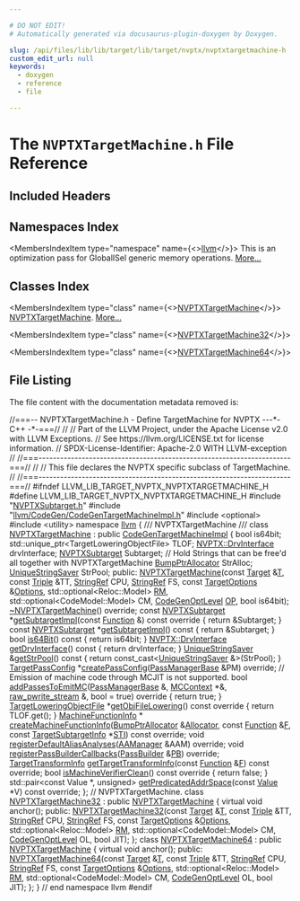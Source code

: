 ```yaml
---

# DO NOT EDIT!
# Automatically generated via docusaurus-plugin-doxygen by Doxygen.

slug: /api/files/lib/lib/target/lib/target/nvptx/nvptxtargetmachine-h
custom_edit_url: null
keywords:
  - doxygen
  - reference
  - file

---
```





# The `NVPTXTargetMachine.h` File Reference

<DoxygenPage pluginConfig={pluginConfig}>



## Included Headers

<IncludesList>
<IncludesListItem
  filePath="NVPTXSubtarget.h"
  permalink="/docs/api/files/lib/lib/target/lib/target/nvptx/nvptxsubtarget-h"
  isLocal="true" />
<IncludesListItem
  filePath="llvm/CodeGen/CodeGenTargetMachineImpl.h"
  permalink="/docs/api/files/include/include/llvm/include/llvm/codegen/codegentargetmachineimpl-h"
  isLocal="true" />
<IncludesListItem
  filePath="optional"
  permalink=""
  isLocal="false" />
<IncludesListItem
  filePath="utility"
  permalink=""
  isLocal="false" />
</IncludesList>

## Namespaces Index

<MembersIndex>

<MembersIndexItem
  type="namespace"
  name={<><a href="/docs/api/namespaces/llvm">llvm</a></>}>
This is an optimization pass for GlobalISel generic memory operations. <a href="/docs/api/namespaces/llvm/#details">More...</a>
</MembersIndexItem>

</MembersIndex>

## Classes Index

<MembersIndex>

<MembersIndexItem
  type="class"
  name={<><a href="/docs/api/classes/llvm/nvptxtargetmachine">NVPTXTargetMachine</a></>}>
<a href="/docs/api/classes/llvm/nvptxtargetmachine">NVPTXTargetMachine</a>. <a href="/docs/api/classes/llvm/nvptxtargetmachine/#details">More...</a>
</MembersIndexItem>

<MembersIndexItem
  type="class"
  name={<><a href="/docs/api/classes/llvm/nvptxtargetmachine32">NVPTXTargetMachine32</a></>}>
</MembersIndexItem>

<MembersIndexItem
  type="class"
  name={<><a href="/docs/api/classes/llvm/nvptxtargetmachine64">NVPTXTargetMachine64</a></>}>
</MembersIndexItem>

</MembersIndex>


## File Listing

The file content with the documentation metadata removed is:

<ProgramListing>

<Link id="l00001" /><CodeLine lineNumber="1"><Highlight kind="comment">//===-- NVPTXTargetMachine.h - Define TargetMachine for NVPTX ---&#42;- C++ -&#42;-===//</Highlight><Highlight kind="normal"></Highlight></CodeLine>
<Link id="l00002" /><CodeLine lineNumber="2"><Highlight kind="normal"></Highlight><Highlight kind="comment">//</Highlight><Highlight kind="normal"></Highlight></CodeLine>
<Link id="l00003" /><CodeLine lineNumber="3"><Highlight kind="normal"></Highlight><Highlight kind="comment">// Part of the LLVM Project, under the Apache License v2.0 with LLVM Exceptions.</Highlight><Highlight kind="normal"></Highlight></CodeLine>
<Link id="l00004" /><CodeLine lineNumber="4"><Highlight kind="normal"></Highlight><Highlight kind="comment">// See https://llvm.org/LICENSE.txt for license information.</Highlight><Highlight kind="normal"></Highlight></CodeLine>
<Link id="l00005" /><CodeLine lineNumber="5"><Highlight kind="normal"></Highlight><Highlight kind="comment">// SPDX-License-Identifier: Apache-2.0 WITH LLVM-exception</Highlight><Highlight kind="normal"></Highlight></CodeLine>
<Link id="l00006" /><CodeLine lineNumber="6"><Highlight kind="normal"></Highlight><Highlight kind="comment">//</Highlight><Highlight kind="normal"></Highlight></CodeLine>
<Link id="l00007" /><CodeLine lineNumber="7"><Highlight kind="normal"></Highlight><Highlight kind="comment">//===----------------------------------------------------------------------===//</Highlight><Highlight kind="normal"></Highlight></CodeLine>
<Link id="l00008" /><CodeLine lineNumber="8"><Highlight kind="normal"></Highlight><Highlight kind="comment">//</Highlight><Highlight kind="normal"></Highlight></CodeLine>
<Link id="l00009" /><CodeLine lineNumber="9"><Highlight kind="normal"></Highlight><Highlight kind="comment">// This file declares the NVPTX specific subclass of TargetMachine.</Highlight><Highlight kind="normal"></Highlight></CodeLine>
<Link id="l00010" /><CodeLine lineNumber="10"><Highlight kind="normal"></Highlight><Highlight kind="comment">//</Highlight><Highlight kind="normal"></Highlight></CodeLine>
<Link id="l00011" /><CodeLine lineNumber="11"><Highlight kind="normal"></Highlight><Highlight kind="comment">//===----------------------------------------------------------------------===//</Highlight><Highlight kind="normal"></Highlight></CodeLine>
<Link id="l00012" /><CodeLine lineNumber="12"><Highlight kind="normal"></Highlight></CodeLine>
<Link id="l00013" /><CodeLine lineNumber="13"><Highlight kind="normal"></Highlight><Highlight kind="preprocessor">#ifndef LLVM&#95;LIB&#95;TARGET&#95;NVPTX&#95;NVPTXTARGETMACHINE&#95;H</Highlight><Highlight kind="normal"></Highlight></CodeLine>
<Link id="l00014" /><CodeLine lineNumber="14"><Highlight kind="normal"></Highlight><Highlight kind="preprocessor">#define LLVM&#95;LIB&#95;TARGET&#95;NVPTX&#95;NVPTXTARGETMACHINE&#95;H</Highlight><Highlight kind="normal"></Highlight></CodeLine>
<Link id="l00015" /><CodeLine lineNumber="15"><Highlight kind="normal"></Highlight></CodeLine>
<Link id="l00016" /><CodeLine lineNumber="16"><Highlight kind="normal"></Highlight><Highlight kind="preprocessor">#include &quot;<a href="/docs/api/files/lib/lib/target/lib/target/nvptx/nvptxsubtarget-h">NVPTXSubtarget.h</a>&quot;</Highlight><Highlight kind="normal"></Highlight></CodeLine>
<Link id="l00017" /><CodeLine lineNumber="17"><Highlight kind="normal"></Highlight><Highlight kind="preprocessor">#include &quot;<a href="/docs/api/files/include/include/llvm/include/llvm/codegen/codegentargetmachineimpl-h">llvm/CodeGen/CodeGenTargetMachineImpl.h</a>&quot;</Highlight><Highlight kind="normal"></Highlight></CodeLine>
<Link id="l00018" /><CodeLine lineNumber="18"><Highlight kind="normal"></Highlight><Highlight kind="preprocessor">#include &lt;optional&gt;</Highlight><Highlight kind="normal"></Highlight></CodeLine>
<Link id="l00019" /><CodeLine lineNumber="19"><Highlight kind="normal"></Highlight><Highlight kind="preprocessor">#include &lt;utility&gt;</Highlight><Highlight kind="normal"></Highlight></CodeLine>
<Link id="l00020" /><CodeLine lineNumber="20"><Highlight kind="normal"></Highlight></CodeLine>
<Link id="l00021" /><CodeLine lineNumber="21"><Highlight kind="normal"></Highlight><Highlight kind="keyword">namespace </Highlight><Highlight kind="normal"><a href="/docs/api/namespaces/llvm">llvm</a> &#123;</Highlight></CodeLine>
<Link id="l00022" /><CodeLine lineNumber="22"><Highlight kind="normal"></Highlight><Highlight kind="comment"></Highlight></CodeLine>
<Link id="l00023" /><CodeLine lineNumber="23"><Highlight kind="comment">/// NVPTXTargetMachine</Highlight></CodeLine>
<Link id="l00024" /><CodeLine lineNumber="24"><Highlight kind="comment">///</Highlight><Highlight kind="normal"></Highlight></CodeLine>
<Link id="l00025" /><CodeLine lineNumber="25" lineLink="/docs/api/classes/llvm/nvptxtargetmachine"><Highlight kind="normal"></Highlight><Highlight kind="keyword">class </Highlight><Highlight kind="normal"><a href="/docs/api/classes/llvm/nvptxtargetmachine/#a78a93424a800f37fc3a2162c836c9eee">NVPTXTargetMachine</a> : </Highlight><Highlight kind="keyword">public</Highlight><Highlight kind="normal"> <a href="/docs/api/classes/llvm/codegentargetmachineimpl/#a4480a9aa1ec7c3115acc998e187f5ab3">CodeGenTargetMachineImpl</a> &#123;</Highlight></CodeLine>
<Link id="l00026" /><CodeLine lineNumber="26"><Highlight kind="normal">  </Highlight><Highlight kind="keywordtype">bool</Highlight><Highlight kind="normal"> is64bit;</Highlight></CodeLine>
<Link id="l00027" /><CodeLine lineNumber="27"><Highlight kind="normal">  std::unique&#95;ptr&lt;TargetLoweringObjectFile&gt; TLOF;</Highlight></CodeLine>
<Link id="l00028" /><CodeLine lineNumber="28"><Highlight kind="normal">  <a href="/docs/api/namespaces/llvm/nvptx/#aa7a076632370476b76f90776d3650b70">NVPTX::DrvInterface</a> drvInterface;</Highlight></CodeLine>
<Link id="l00029" /><CodeLine lineNumber="29"><Highlight kind="normal">  <a href="/docs/api/classes/llvm/nvptxsubtarget">NVPTXSubtarget</a> Subtarget;</Highlight></CodeLine>
<Link id="l00030" /><CodeLine lineNumber="30"><Highlight kind="normal"></Highlight></CodeLine>
<Link id="l00031" /><CodeLine lineNumber="31"><Highlight kind="normal">  </Highlight><Highlight kind="comment">// Hold Strings that can be free&#39;d all together with NVPTXTargetMachine</Highlight><Highlight kind="normal"></Highlight></CodeLine>
<Link id="l00032" /><CodeLine lineNumber="32"><Highlight kind="normal">  <a href="/docs/api/namespaces/llvm/#a8e612822d4ba7bb36c9c79582a567108">BumpPtrAllocator</a> StrAlloc;</Highlight></CodeLine>
<Link id="l00033" /><CodeLine lineNumber="33"><Highlight kind="normal">  <a href="/docs/api/classes/llvm/uniquestringsaver">UniqueStringSaver</a> StrPool;</Highlight></CodeLine>
<Link id="l00034" /><CodeLine lineNumber="34"><Highlight kind="normal"></Highlight></CodeLine>
<Link id="l00035" /><CodeLine lineNumber="35"><Highlight kind="normal"></Highlight><Highlight kind="keyword">public</Highlight><Highlight kind="normal">:</Highlight></CodeLine>
<Link id="l00036" /><CodeLine lineNumber="36"><Highlight kind="normal">  <a href="/docs/api/classes/llvm/nvptxtargetmachine/#a78a93424a800f37fc3a2162c836c9eee">NVPTXTargetMachine</a>(</Highlight><Highlight kind="keyword">const</Highlight><Highlight kind="normal"> <a href="/docs/api/classes/llvm/target">Target</a> &amp;<a href="/docs/api/files/lib/lib/target/lib/target/mips/mips16isellowering-cpp/#a0acb682b8260ab1c60b918599864e2e5">T</a>, </Highlight><Highlight kind="keyword">const</Highlight><Highlight kind="normal"> <a href="/docs/api/classes/llvm/triple">Triple</a> &amp;TT, <a href="/docs/api/classes/llvm/stringref">StringRef</a> CPU,</Highlight></CodeLine>
<Link id="l00037" /><CodeLine lineNumber="37"><Highlight kind="normal">                     <a href="/docs/api/classes/llvm/stringref">StringRef</a> FS, </Highlight><Highlight kind="keyword">const</Highlight><Highlight kind="normal"> <a href="/docs/api/classes/llvm/targetoptions">TargetOptions</a> &amp;<a href="/docs/api/classes/llvm/targetmachine/#ab1fb67187fc37e569cc5171cbebba873">Options</a>,</Highlight></CodeLine>
<Link id="l00038" /><CodeLine lineNumber="38"><Highlight kind="normal">                     std::optional&lt;Reloc::Model&gt; <a href="/docs/api/classes/llvm/targetmachine/#a588867fa922c392886b07e0ad42038b4">RM</a>,</Highlight></CodeLine>
<Link id="l00039" /><CodeLine lineNumber="39"><Highlight kind="normal">                     std::optional&lt;CodeModel::Model&gt; CM, <a href="/docs/api/namespaces/llvm/#a8ec1bf8d7b792ca9fac56f8514db18d2">CodeGenOptLevel</a> <a href="/docs/api/files/include/include/llvm/include/llvm/sandboxir/instruction-h/#a0b0cd724f4b7f8589a602b17d6caa1fb">OP</a>,</Highlight></CodeLine>
<Link id="l00040" /><CodeLine lineNumber="40"><Highlight kind="normal">                     </Highlight><Highlight kind="keywordtype">bool</Highlight><Highlight kind="normal"> is64bit);</Highlight></CodeLine>
<Link id="l00041" /><CodeLine lineNumber="41" lineLink="/docs/api/classes/llvm/nvptxtargetmachine/#a68637c3c09ce3084ff90147d0894dde5"><Highlight kind="normal">  <a href="/docs/api/classes/llvm/nvptxtargetmachine/#a68637c3c09ce3084ff90147d0894dde5">~NVPTXTargetMachine</a>() </Highlight><Highlight kind="keyword">override</Highlight><Highlight kind="normal">;</Highlight></CodeLine>
<Link id="l00042" /><CodeLine lineNumber="42" lineLink="/docs/api/classes/llvm/nvptxtargetmachine/#aebb95d10c9a64909cbbc13d2453f2554"><Highlight kind="normal">  </Highlight><Highlight kind="keyword">const</Highlight><Highlight kind="normal"> <a href="/docs/api/classes/llvm/nvptxsubtarget">NVPTXSubtarget</a> &#42;<a href="/docs/api/classes/llvm/nvptxtargetmachine/#aebb95d10c9a64909cbbc13d2453f2554">getSubtargetImpl</a>(</Highlight><Highlight kind="keyword">const</Highlight><Highlight kind="normal"> <a href="/docs/api/classes/llvm/function">Function</a> &amp;)</Highlight><Highlight kind="keyword"> const override </Highlight><Highlight kind="normal">&#123;</Highlight></CodeLine>
<Link id="l00043" /><CodeLine lineNumber="43"><Highlight kind="normal">    </Highlight><Highlight kind="keywordflow">return</Highlight><Highlight kind="normal"> &amp;Subtarget;</Highlight></CodeLine>
<Link id="l00044" /><CodeLine lineNumber="44"><Highlight kind="normal">  &#125;</Highlight></CodeLine>
<Link id="l00045" /><CodeLine lineNumber="45" lineLink="/docs/api/classes/llvm/nvptxtargetmachine/#a397874220ac48b6d305f68d84409abfd"><Highlight kind="normal">  </Highlight><Highlight kind="keyword">const</Highlight><Highlight kind="normal"> <a href="/docs/api/classes/llvm/nvptxsubtarget">NVPTXSubtarget</a> &#42;<a href="/docs/api/classes/llvm/nvptxtargetmachine/#a397874220ac48b6d305f68d84409abfd">getSubtargetImpl</a>()</Highlight><Highlight kind="keyword"> const </Highlight><Highlight kind="normal">&#123; </Highlight><Highlight kind="keywordflow">return</Highlight><Highlight kind="normal"> &amp;Subtarget; &#125;</Highlight></CodeLine>
<Link id="l00046" /><CodeLine lineNumber="46" lineLink="/docs/api/classes/llvm/nvptxtargetmachine/#a12272b70b0d730664644bb22115d2f49"><Highlight kind="normal">  </Highlight><Highlight kind="keywordtype">bool</Highlight><Highlight kind="normal"> <a href="/docs/api/classes/llvm/nvptxtargetmachine/#a12272b70b0d730664644bb22115d2f49">is64Bit</a>()</Highlight><Highlight kind="keyword"> const </Highlight><Highlight kind="normal">&#123; </Highlight><Highlight kind="keywordflow">return</Highlight><Highlight kind="normal"> is64bit; &#125;</Highlight></CodeLine>
<Link id="l00047" /><CodeLine lineNumber="47" lineLink="/docs/api/classes/llvm/nvptxtargetmachine/#a71db61a9a818612c73f4f958e346446a"><Highlight kind="normal">  <a href="/docs/api/namespaces/llvm/nvptx/#aa7a076632370476b76f90776d3650b70">NVPTX::DrvInterface</a> <a href="/docs/api/classes/llvm/nvptxtargetmachine/#a71db61a9a818612c73f4f958e346446a">getDrvInterface</a>()</Highlight><Highlight kind="keyword"> const </Highlight><Highlight kind="normal">&#123; </Highlight><Highlight kind="keywordflow">return</Highlight><Highlight kind="normal"> drvInterface; &#125;</Highlight></CodeLine>
<Link id="l00048" /><CodeLine lineNumber="48" lineLink="/docs/api/classes/llvm/nvptxtargetmachine/#afaa07d2369df0e5a10c46b2c36767253"><Highlight kind="normal">  <a href="/docs/api/classes/llvm/uniquestringsaver">UniqueStringSaver</a> &amp;<a href="/docs/api/classes/llvm/nvptxtargetmachine/#afaa07d2369df0e5a10c46b2c36767253">getStrPool</a>()</Highlight><Highlight kind="keyword"> const </Highlight><Highlight kind="normal">&#123;</Highlight></CodeLine>
<Link id="l00049" /><CodeLine lineNumber="49"><Highlight kind="normal">    </Highlight><Highlight kind="keywordflow">return</Highlight><Highlight kind="normal"> </Highlight><Highlight kind="keyword">const&#95;cast&lt;</Highlight><Highlight kind="normal"><a href="/docs/api/classes/llvm/uniquestringsaver">UniqueStringSaver</a> &amp;</Highlight><Highlight kind="keyword">&gt;</Highlight><Highlight kind="normal">(StrPool);</Highlight></CodeLine>
<Link id="l00050" /><CodeLine lineNumber="50"><Highlight kind="normal">  &#125;</Highlight></CodeLine>
<Link id="l00051" /><CodeLine lineNumber="51"><Highlight kind="normal"></Highlight></CodeLine>
<Link id="l00052" /><CodeLine lineNumber="52"><Highlight kind="normal">  <a href="/docs/api/classes/llvm/targetpassconfig">TargetPassConfig</a> &#42;<a href="/docs/api/classes/llvm/nvptxtargetmachine/#ae6f1150786a9c4bac47758c01cbafb3d">createPassConfig</a>(<a href="/docs/api/classes/llvm/legacy/passmanagerbase">PassManagerBase</a> &amp;PM) </Highlight><Highlight kind="keyword">override</Highlight><Highlight kind="normal">;</Highlight></CodeLine>
<Link id="l00053" /><CodeLine lineNumber="53"><Highlight kind="normal"></Highlight></CodeLine>
<Link id="l00054" /><CodeLine lineNumber="54"><Highlight kind="normal">  </Highlight><Highlight kind="comment">// Emission of machine code through MCJIT is not supported.</Highlight><Highlight kind="normal"></Highlight></CodeLine>
<Link id="l00055" /><CodeLine lineNumber="55" lineLink="/docs/api/classes/llvm/nvptxtargetmachine/#a662ec545d9a660f19397a43fd5ea07e7"><Highlight kind="normal">  </Highlight><Highlight kind="keywordtype">bool</Highlight><Highlight kind="normal"> <a href="/docs/api/classes/llvm/nvptxtargetmachine/#a662ec545d9a660f19397a43fd5ea07e7">addPassesToEmitMC</a>(<a href="/docs/api/classes/llvm/legacy/passmanagerbase">PassManagerBase</a> &amp;, <a href="/docs/api/classes/llvm/mccontext">MCContext</a> &#42;&amp;, <a href="/docs/api/classes/llvm/raw-pwrite-stream">raw&#95;pwrite&#95;stream</a> &amp;,</Highlight></CodeLine>
<Link id="l00056" /><CodeLine lineNumber="56"><Highlight kind="normal">                         </Highlight><Highlight kind="keywordtype">bool</Highlight><Highlight kind="normal"> = </Highlight><Highlight kind="keyword">true</Highlight><Highlight kind="normal">)</Highlight><Highlight kind="keyword"> override </Highlight><Highlight kind="normal">&#123;</Highlight></CodeLine>
<Link id="l00057" /><CodeLine lineNumber="57"><Highlight kind="normal">    </Highlight><Highlight kind="keywordflow">return</Highlight><Highlight kind="normal"> </Highlight><Highlight kind="keyword">true</Highlight><Highlight kind="normal">;</Highlight></CodeLine>
<Link id="l00058" /><CodeLine lineNumber="58"><Highlight kind="normal">  &#125;</Highlight></CodeLine>
<Link id="l00059" /><CodeLine lineNumber="59" lineLink="/docs/api/classes/llvm/nvptxtargetmachine/#a05ddf680f59100dfeb36ddbc5a0f66f4"><Highlight kind="normal">  <a href="/docs/api/classes/llvm/targetloweringobjectfile">TargetLoweringObjectFile</a> &#42;<a href="/docs/api/classes/llvm/nvptxtargetmachine/#a05ddf680f59100dfeb36ddbc5a0f66f4">getObjFileLowering</a>()</Highlight><Highlight kind="keyword"> const override </Highlight><Highlight kind="normal">&#123;</Highlight></CodeLine>
<Link id="l00060" /><CodeLine lineNumber="60"><Highlight kind="normal">    </Highlight><Highlight kind="keywordflow">return</Highlight><Highlight kind="normal"> TLOF.get();</Highlight></CodeLine>
<Link id="l00061" /><CodeLine lineNumber="61"><Highlight kind="normal">  &#125;</Highlight></CodeLine>
<Link id="l00062" /><CodeLine lineNumber="62"><Highlight kind="normal"></Highlight></CodeLine>
<Link id="l00063" /><CodeLine lineNumber="63"><Highlight kind="normal">  <a href="/docs/api/structs/llvm/machinefunctioninfo">MachineFunctionInfo</a> &#42;</Highlight></CodeLine>
<Link id="l00064" /><CodeLine lineNumber="64"><Highlight kind="normal">  <a href="/docs/api/classes/llvm/nvptxtargetmachine/#adcbc93db96521a2f56e83faffb5a0ebc">createMachineFunctionInfo</a>(<a href="/docs/api/namespaces/llvm/#a8e612822d4ba7bb36c9c79582a567108">BumpPtrAllocator</a> &amp;<a href="/docs/api/files/lib/lib/codegen/regallocbasic-cpp/#ad5d00e1d77644d95847b9bf8da12b759">Allocator</a>, </Highlight><Highlight kind="keyword">const</Highlight><Highlight kind="normal"> <a href="/docs/api/classes/llvm/function">Function</a> &amp;<a href="/docs/api/files/lib/lib/support/md5-cpp/#a96d73bbd7af15cb1fc38c3f4a3bd82e9">F</a>,</Highlight></CodeLine>
<Link id="l00065" /><CodeLine lineNumber="65"><Highlight kind="normal">                            </Highlight><Highlight kind="keyword">const</Highlight><Highlight kind="normal"> <a href="/docs/api/classes/llvm/targetsubtargetinfo">TargetSubtargetInfo</a> &#42;<a href="/docs/api/classes/llvm/targetmachine/#aaebd1c0e5f028848cc0e548bf015aaf1">STI</a>) </Highlight><Highlight kind="keyword">const override</Highlight><Highlight kind="normal">;</Highlight></CodeLine>
<Link id="l00066" /><CodeLine lineNumber="66"><Highlight kind="normal"></Highlight></CodeLine>
<Link id="l00067" /><CodeLine lineNumber="67"><Highlight kind="normal">  </Highlight><Highlight kind="keywordtype">void</Highlight><Highlight kind="normal"> <a href="/docs/api/classes/llvm/nvptxtargetmachine/#a0bcef21a1edd0c1e138ccefafdb93c9c">registerDefaultAliasAnalyses</a>(<a href="/docs/api/classes/llvm/aamanager">AAManager</a> &amp;AAM) </Highlight><Highlight kind="keyword">override</Highlight><Highlight kind="normal">;</Highlight></CodeLine>
<Link id="l00068" /><CodeLine lineNumber="68"><Highlight kind="normal"></Highlight></CodeLine>
<Link id="l00069" /><CodeLine lineNumber="69"><Highlight kind="normal">  </Highlight><Highlight kind="keywordtype">void</Highlight><Highlight kind="normal"> <a href="/docs/api/classes/llvm/nvptxtargetmachine/#a301180369f0e5f22cceb79f2f7c9220e">registerPassBuilderCallbacks</a>(<a href="/docs/api/classes/llvm/passbuilder">PassBuilder</a> &amp;<a href="/docs/api/files/lib/lib/passes/passbuilderbindings-cpp/#afd1501c49c84f3addfd108c2484f5674">PB</a>) </Highlight><Highlight kind="keyword">override</Highlight><Highlight kind="normal">;</Highlight></CodeLine>
<Link id="l00070" /><CodeLine lineNumber="70"><Highlight kind="normal"></Highlight></CodeLine>
<Link id="l00071" /><CodeLine lineNumber="71"><Highlight kind="normal">  <a href="/docs/api/classes/llvm/targettransforminfo">TargetTransformInfo</a> <a href="/docs/api/classes/llvm/nvptxtargetmachine/#a0765a1cb2baae46468bf4ebb2b197638">getTargetTransformInfo</a>(</Highlight><Highlight kind="keyword">const</Highlight><Highlight kind="normal"> <a href="/docs/api/classes/llvm/function">Function</a> &amp;<a href="/docs/api/files/lib/lib/support/md5-cpp/#a96d73bbd7af15cb1fc38c3f4a3bd82e9">F</a>) </Highlight><Highlight kind="keyword">const override</Highlight><Highlight kind="normal">;</Highlight></CodeLine>
<Link id="l00072" /><CodeLine lineNumber="72"><Highlight kind="normal"></Highlight></CodeLine>
<Link id="l00073" /><CodeLine lineNumber="73" lineLink="/docs/api/classes/llvm/nvptxtargetmachine/#abf3fb694efcf095051f4fa23a8fa7a24"><Highlight kind="normal">  </Highlight><Highlight kind="keywordtype">bool</Highlight><Highlight kind="normal"> <a href="/docs/api/classes/llvm/nvptxtargetmachine/#abf3fb694efcf095051f4fa23a8fa7a24">isMachineVerifierClean</a>()</Highlight><Highlight kind="keyword"> const override </Highlight><Highlight kind="normal">&#123;</Highlight></CodeLine>
<Link id="l00074" /><CodeLine lineNumber="74"><Highlight kind="normal">    </Highlight><Highlight kind="keywordflow">return</Highlight><Highlight kind="normal"> </Highlight><Highlight kind="keyword">false</Highlight><Highlight kind="normal">;</Highlight></CodeLine>
<Link id="l00075" /><CodeLine lineNumber="75"><Highlight kind="normal">  &#125;</Highlight></CodeLine>
<Link id="l00076" /><CodeLine lineNumber="76"><Highlight kind="normal"></Highlight></CodeLine>
<Link id="l00077" /><CodeLine lineNumber="77"><Highlight kind="normal">  std::pair&lt;const Value &#42;, unsigned&gt;</Highlight></CodeLine>
<Link id="l00078" /><CodeLine lineNumber="78"><Highlight kind="normal">  <a href="/docs/api/classes/llvm/nvptxtargetmachine/#a26f92ba3b56361709577a95d2dd52812">getPredicatedAddrSpace</a>(</Highlight><Highlight kind="keyword">const</Highlight><Highlight kind="normal"> <a href="/docs/api/classes/llvm/value">Value</a> &#42;V) </Highlight><Highlight kind="keyword">const override</Highlight><Highlight kind="normal">;</Highlight></CodeLine>
<Link id="l00079" /><CodeLine lineNumber="79"><Highlight kind="normal">&#125;; </Highlight><Highlight kind="comment">// NVPTXTargetMachine.</Highlight><Highlight kind="normal"></Highlight></CodeLine>
<Link id="l00080" /><CodeLine lineNumber="80"><Highlight kind="normal"></Highlight></CodeLine>
<Link id="l00081" /><CodeLine lineNumber="81" lineLink="/docs/api/classes/llvm/nvptxtargetmachine32"><Highlight kind="normal"></Highlight><Highlight kind="keyword">class </Highlight><Highlight kind="normal"><a href="/docs/api/classes/llvm/nvptxtargetmachine32/#ae5ce8d34d6195d4f3df89ac611d5e3b1">NVPTXTargetMachine32</a> : </Highlight><Highlight kind="keyword">public</Highlight><Highlight kind="normal"> <a href="/docs/api/classes/llvm/nvptxtargetmachine/#a78a93424a800f37fc3a2162c836c9eee">NVPTXTargetMachine</a> &#123;</Highlight></CodeLine>
<Link id="l00082" /><CodeLine lineNumber="82"><Highlight kind="normal">  </Highlight><Highlight kind="keyword">virtual</Highlight><Highlight kind="normal"> </Highlight><Highlight kind="keywordtype">void</Highlight><Highlight kind="normal"> anchor();</Highlight></CodeLine>
<Link id="l00083" /><CodeLine lineNumber="83"><Highlight kind="normal"></Highlight></CodeLine>
<Link id="l00084" /><CodeLine lineNumber="84"><Highlight kind="normal"></Highlight><Highlight kind="keyword">public</Highlight><Highlight kind="normal">:</Highlight></CodeLine>
<Link id="l00085" /><CodeLine lineNumber="85"><Highlight kind="normal">  <a href="/docs/api/classes/llvm/nvptxtargetmachine32/#ae5ce8d34d6195d4f3df89ac611d5e3b1">NVPTXTargetMachine32</a>(</Highlight><Highlight kind="keyword">const</Highlight><Highlight kind="normal"> <a href="/docs/api/classes/llvm/target">Target</a> &amp;<a href="/docs/api/files/lib/lib/target/lib/target/mips/mips16isellowering-cpp/#a0acb682b8260ab1c60b918599864e2e5">T</a>, </Highlight><Highlight kind="keyword">const</Highlight><Highlight kind="normal"> <a href="/docs/api/classes/llvm/triple">Triple</a> &amp;TT, <a href="/docs/api/classes/llvm/stringref">StringRef</a> CPU,</Highlight></CodeLine>
<Link id="l00086" /><CodeLine lineNumber="86"><Highlight kind="normal">                       <a href="/docs/api/classes/llvm/stringref">StringRef</a> FS, </Highlight><Highlight kind="keyword">const</Highlight><Highlight kind="normal"> <a href="/docs/api/classes/llvm/targetoptions">TargetOptions</a> &amp;<a href="/docs/api/classes/llvm/targetmachine/#ab1fb67187fc37e569cc5171cbebba873">Options</a>,</Highlight></CodeLine>
<Link id="l00087" /><CodeLine lineNumber="87"><Highlight kind="normal">                       std::optional&lt;Reloc::Model&gt; <a href="/docs/api/classes/llvm/targetmachine/#a588867fa922c392886b07e0ad42038b4">RM</a>,</Highlight></CodeLine>
<Link id="l00088" /><CodeLine lineNumber="88"><Highlight kind="normal">                       std::optional&lt;CodeModel::Model&gt; CM, <a href="/docs/api/namespaces/llvm/#a8ec1bf8d7b792ca9fac56f8514db18d2">CodeGenOptLevel</a> OL,</Highlight></CodeLine>
<Link id="l00089" /><CodeLine lineNumber="89"><Highlight kind="normal">                       </Highlight><Highlight kind="keywordtype">bool</Highlight><Highlight kind="normal"> JIT);</Highlight></CodeLine>
<Link id="l00090" /><CodeLine lineNumber="90"><Highlight kind="normal">&#125;;</Highlight></CodeLine>
<Link id="l00091" /><CodeLine lineNumber="91"><Highlight kind="normal"></Highlight></CodeLine>
<Link id="l00092" /><CodeLine lineNumber="92" lineLink="/docs/api/classes/llvm/nvptxtargetmachine64"><Highlight kind="normal"></Highlight><Highlight kind="keyword">class </Highlight><Highlight kind="normal"><a href="/docs/api/classes/llvm/nvptxtargetmachine64/#a36ca05d7cdde12b565049da7ab71a837">NVPTXTargetMachine64</a> : </Highlight><Highlight kind="keyword">public</Highlight><Highlight kind="normal"> <a href="/docs/api/classes/llvm/nvptxtargetmachine/#a78a93424a800f37fc3a2162c836c9eee">NVPTXTargetMachine</a> &#123;</Highlight></CodeLine>
<Link id="l00093" /><CodeLine lineNumber="93"><Highlight kind="normal">  </Highlight><Highlight kind="keyword">virtual</Highlight><Highlight kind="normal"> </Highlight><Highlight kind="keywordtype">void</Highlight><Highlight kind="normal"> anchor();</Highlight></CodeLine>
<Link id="l00094" /><CodeLine lineNumber="94"><Highlight kind="normal"></Highlight></CodeLine>
<Link id="l00095" /><CodeLine lineNumber="95"><Highlight kind="normal"></Highlight><Highlight kind="keyword">public</Highlight><Highlight kind="normal">:</Highlight></CodeLine>
<Link id="l00096" /><CodeLine lineNumber="96"><Highlight kind="normal">  <a href="/docs/api/classes/llvm/nvptxtargetmachine64/#a36ca05d7cdde12b565049da7ab71a837">NVPTXTargetMachine64</a>(</Highlight><Highlight kind="keyword">const</Highlight><Highlight kind="normal"> <a href="/docs/api/classes/llvm/target">Target</a> &amp;<a href="/docs/api/files/lib/lib/target/lib/target/mips/mips16isellowering-cpp/#a0acb682b8260ab1c60b918599864e2e5">T</a>, </Highlight><Highlight kind="keyword">const</Highlight><Highlight kind="normal"> <a href="/docs/api/classes/llvm/triple">Triple</a> &amp;TT, <a href="/docs/api/classes/llvm/stringref">StringRef</a> CPU,</Highlight></CodeLine>
<Link id="l00097" /><CodeLine lineNumber="97"><Highlight kind="normal">                       <a href="/docs/api/classes/llvm/stringref">StringRef</a> FS, </Highlight><Highlight kind="keyword">const</Highlight><Highlight kind="normal"> <a href="/docs/api/classes/llvm/targetoptions">TargetOptions</a> &amp;<a href="/docs/api/classes/llvm/targetmachine/#ab1fb67187fc37e569cc5171cbebba873">Options</a>,</Highlight></CodeLine>
<Link id="l00098" /><CodeLine lineNumber="98"><Highlight kind="normal">                       std::optional&lt;Reloc::Model&gt; <a href="/docs/api/classes/llvm/targetmachine/#a588867fa922c392886b07e0ad42038b4">RM</a>,</Highlight></CodeLine>
<Link id="l00099" /><CodeLine lineNumber="99"><Highlight kind="normal">                       std::optional&lt;CodeModel::Model&gt; CM, <a href="/docs/api/namespaces/llvm/#a8ec1bf8d7b792ca9fac56f8514db18d2">CodeGenOptLevel</a> OL,</Highlight></CodeLine>
<Link id="l00100" /><CodeLine lineNumber="100"><Highlight kind="normal">                       </Highlight><Highlight kind="keywordtype">bool</Highlight><Highlight kind="normal"> JIT);</Highlight></CodeLine>
<Link id="l00101" /><CodeLine lineNumber="101"><Highlight kind="normal">&#125;;</Highlight></CodeLine>
<Link id="l00102" /><CodeLine lineNumber="102"><Highlight kind="normal"></Highlight></CodeLine>
<Link id="l00103" /><CodeLine lineNumber="103"><Highlight kind="normal">&#125; </Highlight><Highlight kind="comment">// end namespace llvm</Highlight><Highlight kind="normal"></Highlight></CodeLine>
<Link id="l00104" /><CodeLine lineNumber="104"><Highlight kind="normal"></Highlight></CodeLine>
<Link id="l00105" /><CodeLine lineNumber="105"><Highlight kind="normal"></Highlight><Highlight kind="preprocessor">#endif</Highlight></CodeLine>

</ProgramListing>


</DoxygenPage>
